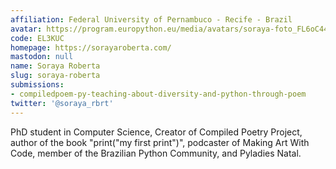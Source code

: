 ```yaml
---
affiliation: Federal University of Pernambuco - Recife - Brazil
avatar: https://program.europython.eu/media/avatars/soraya-foto_FL6oC44.jpeg
code: EL3KUC
homepage: https://sorayaroberta.com/
mastodon: null
name: Soraya Roberta
slug: soraya-roberta
submissions:
- compiledpoem-py-teaching-about-diversity-and-python-through-poem
twitter: '@soraya_rbrt'
---
```


PhD student in Computer Science, Creator of Compiled Poetry Project, author of the book "print("my first print")", podcaster of Making Art With Code, member of the Brazilian Python Community, and Pyladies Natal.
